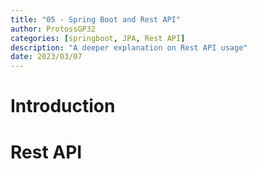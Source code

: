 ```yaml
---
title: "05 - Spring Boot and Rest API"
author: ProtossGP32
categories: [springboot, JPA, Rest API]
description: "A deeper explanation on Rest API usage"
date: 2023/03/07
---
```

# Introduction

# Rest API